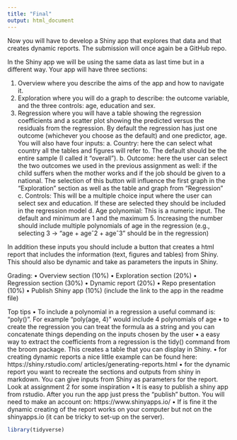```yaml
---
title: "Final"
output: html_document
---
```


Now you will have to develop a Shiny app that explores that data and that creates dynamic
reports. The submission will once again be a GitHub repo.

In the Shiny app we will be using the same data as last time but in a different way. Your app will have three
sections:

  1. Overview where you describe the aims of the app and how to navigate it.
  2. Exploration where you will do a graph to describe: the outcome variable, and the three controls:
    age, education and sex.
  3. Regression where you will have a table showing the regression coefficients and a scatter plot showing
    the predicted versus the residuals from the regression. By default the regression has just one outcome
    (whichever you choose as the default) and one predictor, age.
        You will also have four inputs:
          a. Country: here the can select what country all the tables and figures will refer to. The default should
            be the entire sample (I called it “overall”).
          b. Outcome: here the user can select the two outcomes we used in the previous assignment as well: if
            the child suffers when the mother works and if the job should be given to a national. The selection of
            this button will influence the first graph in the “Exploration” section as well as the table and graph
            from “Regression”
          c. Controls: This will be a multiple choice input where the user can select sex and education. If these
            are selected they should be included in the regression model
          d. Age polynomial: This is a numeric input. The default and minimum are 1 and the maximum 5.
            Increasing the number should include multiple polynomials of age in the regression (e.g., selecting 3
            -> “age + ageˆ2 + ageˆ3” should be in the regression)

In addition these inputs you should include a button that creates a html report that includes the information
(text, figures and tables) from Shiny. This should also be dynamic and take as parameters the inputs in
Shiny.

Grading:
• Overview section (10%)
• Exploration section (20%)
• Regression section (30%)
• Dynamic report (20%)
• Repo presentation (10%)
• Publish Shiny app (10%) (include the link to the app in the readme file)

Top tips
• To include a polynomial in a regression a useful command is: “poly()”. For example “poly(age, 4)”
would include 4 polynomials of age
• to create the regression you can treat the formula as a string and you can concatenate things depending
on the inputs chosen by the user
• a easy way to extract the coefficients from a regression is the tidy() command from the broom package.
This creates a table that you can display in Shiny.
• for creating dynamic reports a nice little example can be found here: https://shiny.rstudio.com/
articles/generating-reports.html
• for the dynamic report you want to recreate the sections and outputs from shiny in markdown. You
can give inputs from Shiny as parameters for the report. Look at assignment 2 for some inspiration
• It is easy to publish a shiny app from rstudio. After you run the app just press the “publish” button.
You will need to make an account on: https://www.shinyapps.io/
• If is fine it the dynamic creating of the report works on your computer but not on the shinyapps.io (it
can be tricky to set-up on the server).




```r
library(tidyverse)
```































